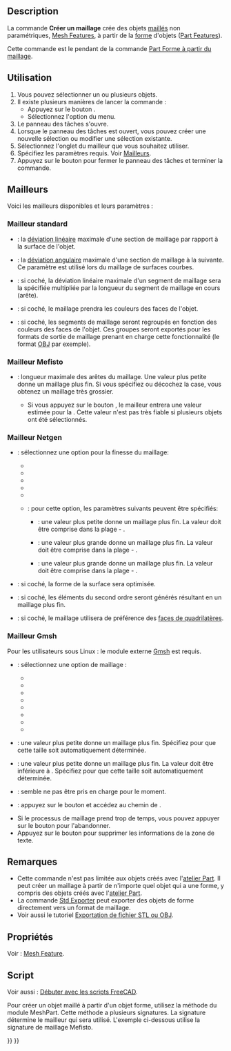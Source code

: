 <languages/>

{{Docnav/fr
|[[Mesh_Export/fr|Exporter un maillage]]
|[[Mesh_RemeshGmsh/fr|Remailler avec Gmsh]]
|[[Mesh_Workbench/fr|Atelier Mesh]]
|IconL=Mesh_Export.svg
|IconR=Mesh_RemeshGmsh.svg
|IconC=Workbench_Mesh.svg
}}

{{GuiCommand/fr
|Name=Mesh FromPartShape‏‎
|Name/fr=Mesh Créer un maillage
‏‎|MenuLocation=Maillages → Créer un maillage à partir d'une forme
|Workbenches=[[Mesh_Workbench/fr|Mesh]]
}}

==Description==

La commande '''Créer un maillage''' crée des objets [[mesh/fr|maillés]] non paramétriques, [[Mesh_Feature/fr|Mesh Features]], à partir de la [[shape/fr|forme]] d'objets ([[Part_Feature/fr|Part Features]]).

Cette commande est le pendant de la commande [[Part_ShapeFromMesh/fr|Part Forme à partir du maillage]].

<span id="Usage"></span>
==Utilisation==

# Vous pouvez sélectionner un ou plusieurs objets.
# Il existe plusieurs manières de lancer la commande :
#* Appuyez sur le bouton {{Button|[[Image: Mesh_FromPartShape.svg|16px]] [[Mesh_FromPartShape/fr|Créer un maillage à partir d'une forme]]}}.
#* Sélectionnez l'option {{MenuCommand|Maillages → [[Image: Mesh_FromPartShape.svg|16px]] Créer un maillage à partir d'une forme}} du menu.
# Le panneau des tâches {{MenuCommand|Tessellation}} s'ouvre.
# Lorsque le panneau des tâches est ouvert, vous pouvez créer une nouvelle sélection ou modifier une sélection existante.
# Sélectionnez l'onglet du mailleur que vous souhaitez utiliser.
# Spécifiez les paramètres requis. Voir [[#Mailleurs|Mailleurs]].
# Appuyez sur le bouton {{Button|OK}} pour fermer le panneau des tâches et terminer la commande.

<span id="Meshers"></span>
== Mailleurs ==

Voici les mailleurs disponibles et leurs paramètres :

<span id="Standard_mesher"></span>
===Mailleur standard===

* {{MenuCommand|Déviation de surface}} : la [https://www.opencascade.com/doc/occt-7.3.0/overview/html/occt_user_guides__modeling_algos.html#occt_modalg_11_2 déviation linéaire] maximale d'une section de maillage par rapport à la surface de l'objet.
* {{MenuCommand|Déviation angulaire}} : la [https://www.opencascade.com/doc/occt-7.3.0/overview/html/occt_user_guides__modeling_algos.html#occt_modalg_11_2 déviation angulaire] maximale d'une section de maillage à la suivante. Ce paramètre est utilisé lors du maillage de surfaces courbes.
* {{MenuCommand|Déviation relative de surface}} : si coché, la déviation linéaire maximale d'un segment de maillage sera la {{MenuCommand|Déviation de surface}} spécifiée multipliée par la longueur du segment de maillage en cours (arête).
* {{MenuCommand|Appliquer les couleurs des faces au maillage}} : si coché, le maillage prendra les couleurs des faces de l'objet.
* {{MenuCommand|Définir les segments par les couleurs des faces}} : si coché, les segments de maillage seront regroupés en fonction des couleurs des faces de l'objet. Ces groupes seront exportés pour les formats de sortie de maillage prenant en charge cette fonctionnalité (le format [https://fr.wikipedia.org/wiki/Objet_3D_(format_de_fichier) OBJ] par exemple).

<span id="Mefisto_mesher"></span>
===Mailleur Mefisto===

* {{MenuCommand|Longueur maximale des arêtes}} : longueur maximale des arêtes du maillage. Une valeur plus petite donne un maillage plus fin. Si vous spécifiez {{Value|0}} ou décochez la case, vous obtenez un maillage très grossier.
** Si vous appuyez sur le bouton {{Button|Estimation}}, le mailleur entrera une valeur estimée pour la {{MenuCommand|Longueur maximale des arêtes}}. Cette valeur n'est pas très fiable si plusieurs objets ont été sélectionnés.

<span id="Netgen_mesher"></span>
===Mailleur Netgen===

* {{MenuCommand|Finesse}} : sélectionnez une option pour la finesse du maillage:
** {{MenuCommand|Trés grossier}}
** {{MenuCommand|Grossier}}
** {{MenuCommand|Moyen}}
** {{MenuCommand|Fin}}
** {{MenuCommand|Trés fin}}
** {{MenuCommand|Défini par l'utilisateur}} : pour cette option, les paramètres suivants peuvent être spécifiés:
*** {{MenuCommand|Taille des maillages}} : une valeur plus petite donne un maillage plus fin. La valeur doit être comprise dans la plage {{Value|0.1}} - {{Value|1.0}}.
*** {{MenuCommand|Nombre d'éléments par arête}} : une valeur plus grande donne un maillage plus fin. La valeur doit être comprise dans la plage {{Value|0.2}} - {{Value|10.0}}.
*** {{MenuCommand|Nombre d'éléments par rayon de courbure}} : une valeur plus grande donne un maillage plus fin. La valeur doit être comprise dans la plage {{Value|0.2}} - {{Value|10}}.
*{{MenuCommand|Optimiser la surface}} : si coché, la forme de la surface sera optimisée.
*{{MenuCommand|Éléments de second ordre}} : si coché, les éléments du second ordre seront générés résultant en un maillage plus fin.
*{{MenuCommand|Principalement des quadrilatères}} : si coché, le maillage utilisera de préférence des [https://en.wikipedia.org/wiki/Types_of_mesh#Two-dimensional faces de quadrilatères].

<span id="Gmsh_mesher"></span>
===Mailleur Gmsh===

Pour les utilisateurs sous Linux : le module externe [https://gmsh.info/ Gmsh] est requis.

* {{MenuCommand|Maillage}} : sélectionnez une option de maillage :
** {{MenuCommand|Automatique}}
** {{MenuCommand|Adaptatif}}
** {{MenuCommand|Delaunay}}
** {{MenuCommand|Frontal}}
** {{MenuCommand|BAMG}}
** {{MenuCommand|Quadrilatéral frontal}}
** {{MenuCommand|Parallélogrammes}}
** {{MenuCommand|Quadrilatéral quasi-structuré}}
* {{MenuCommand|Taille maximale des éléments}} : une valeur plus petite donne un maillage plus fin. Spécifiez {{Value|0}} pour que cette taille soit automatiquement déterminée.
* {{MenuCommand|Taille minimale des éléments}} : une valeur plus petite donne un maillage plus fin. La valeur doit être inférieure à {{MenuCommand|Taille maximale des éléments}}. Spécifiez {{Value|0}} pour que cette taille soit automatiquement déterminée.
* {{MenuCommand|Angle}} : semble ne pas être pris en charge pour le moment.
* {{MenuCommand|Chemin}} : appuyez sur le bouton {{Button|...}} et accédez au chemin de {{FileName|gmsh.exe}}.
* Si le processus de maillage prend trop de temps, vous pouvez appuyer sur le bouton {{Button|Arrêter}} pour l'abandonner.
* Appuyez sur le bouton {{Button|Effacer}} pour supprimer les informations de la zone de texte. <!--Puisque le panneau des tâches se ferme, le bouton Effacer ne peut pas être utilisé avec cette commande. Mais le même panneau de tâches est utilisé pour la commande Mesh_RemeshGmsh-->

<span id="Notes"></span>
==Remarques==

* Cette commande n'est pas limitée aux objets créés avec l'[[Part_Workbench/fr|atelier Part]]. Il peut créer un maillage à partir de n'importe quel objet qui a une forme, y compris des objets créés avec l'[[PartDesign_Workbench/fr|atelier Part]].
* La commande [[Std_Export/fr|Std Exporter]] peut exporter des objets de forme directement vers un format de maillage.
* Voir aussi le tutoriel [[Export_to_STL_or_OBJ/fr|Exportation de fichier STL ou OBJ]].

<span id="Properties"></span>
==Propriétés==

Voir : [[Mesh_Feature/fr|Mesh Feature]].

<span id="Scripting"></span>
==Script==

Voir aussi : [[FreeCAD_Scripting_Basics/fr|Débuter avec les scripts FreeCAD]].

Pour créer un objet maillé à partir d'un objet forme, utilisez la méthode {{incode|meshFromShape}} du module MeshPart. Cette méthode a plusieurs signatures. La signature détermine le mailleur qui sera utilisé. L'exemple ci-dessous utilise la signature de maillage Mefisto.

{{Code|code=
import FreeCAD, Part, Mesh, MeshPart

cyl = FreeCAD.ActiveDocument.addObject("Part::Cylinder", "Cylinder")
FreeCAD.ActiveDocument.recompute()

msh = FreeCAD.ActiveDocument.addObject("Mesh::Feature", "Mesh")
msh.Mesh = MeshPart.meshFromShape(Shape=cyl.Shape, MaxLength=1)
msh.ViewObject.DisplayMode = "Flat Lines"
}}


{{Docnav/fr
|[[Mesh_Export/fr|Exporter un maillage]]
|[[Mesh_RemeshGmsh/fr|Remailler avec Gmsh]]
|[[Mesh_Workbench/fr|Atelier Mesh]]
|IconL=Mesh_Export.svg
|IconR=Mesh_RemeshGmsh.svg
|IconC=Workbench_Mesh.svg
}}

{{Mesh Tools navi{{#translation:}}}}
{{Userdocnavi{{#translation:}}}}
{{clear}}